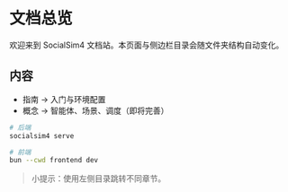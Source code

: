# 文档总览

欢迎来到 SocialSim4 文档站。本页面与侧边栏目录会随文件夹结构自动变化。

## 内容

- 指南 → 入门与环境配置
- 概念 → 智能体、场景、调度（即将完善）

```bash
# 后端
socialsim4 serve

# 前端
bun --cwd frontend dev
```

> 小提示：使用左侧目录跳转不同章节。

